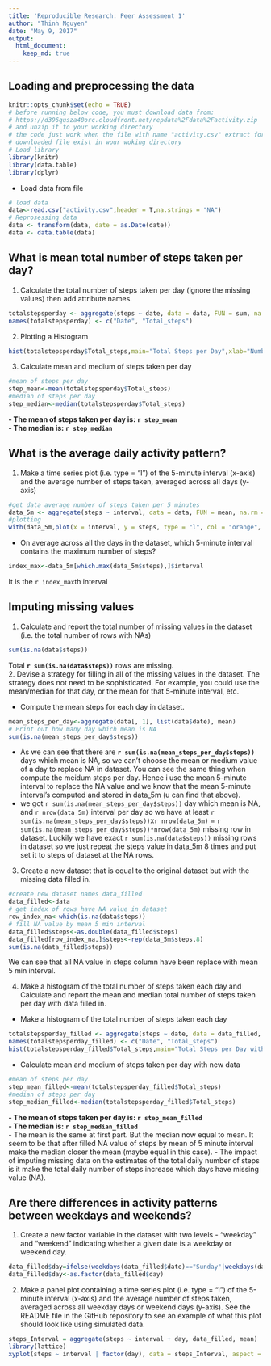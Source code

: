 ---
title: 'Reproducible Research: Peer Assessment 1'
author: "Thinh Nguyen"
date: "May 9, 2017"
output: 
  html_document:
    keep_md: true
---
## Loading and preprocessing the data
```{r setup, include=FALSE}
knitr::opts_chunk$set(echo = TRUE)
# before running below code, you must download data from: 
# https://d396qusza40orc.cloudfront.net/repdata%2Fdata%2Factivity.zip
# and unzip it to your working directory
# the code just work when the file with name "activity.csv" extract form
# downloaded file exist in wour woking directory
# Load library
library(knitr)
library(data.table)
library(dplyr)
```
- Load data from file
```{r}
# load data
data<-read.csv("activity.csv",header = T,na.strings = "NA")
# Reprosessing data
data <- transform(data, date = as.Date(date))
data <- data.table(data)
```

## What is mean total number of steps taken per day?
1. Calculate the total number of steps taken per day (ignore the missing values) then add attribute names.

```{r }
totalstepsperday <- aggregate(steps ~ date, data = data, FUN = sum, na.rm = T)
names(totalstepsperday) <- c("Date", "Total_steps")
```

2. Plotting a Histogram 

```{r Histogram_of_the_total_number_of_steps_taken_each_day, echo=F}
hist(totalstepsperday$Total_steps,main="Total Steps per Day",xlab="Number of Steps per Day", ylab = "Interval",col="blue")
```

3. Calculate mean and medium of steps taken per day

```{r}
#mean of steps per day
step_mean<-mean(totalstepsperday$Total_steps)
#median of steps per day
step_median<-median(totalstepsperday$Total_steps)
```

**
- The mean of steps taken per day is: `r step_mean`  
- The median is: `r step_median`
**  

## What is the average daily activity pattern?
1. Make a time series plot (i.e. type = "l") of the 5-minute interval (x-axis) and the average number of steps taken, averaged across all days (y-axis)

```{r Line_chart}
#get data average number of steps taken per 5 minutes
data_5m <- aggregate(steps ~ interval, data = data, FUN = mean, na.rm = T)
#plotting
with(data_5m,plot(x = interval, y = steps, type = "l", col = "orange", xlab = "5-minute Intervals", ylab = "Average Steps Taken per Days",main = "Average Daily Activity Pattern"))
```
- On average across all the days in the dataset, which 5-minute interval contains the maximum number of steps?
```{r}
index_max<-data_5m[which.max(data_5m$steps),]$interval
```
It is the `r index_max`th interval   

## Imputing missing values
1. Calculate and report the total number of missing values in the dataset (i.e. the total number of rows with NAs)
```{r}
sum(is.na(data$steps))
```
Total **`r sum(is.na(data$steps))`**  rows are missing.  
2. Devise a strategy for filling in all of the missing values in the dataset. The strategy does not need to be sophisticated. For example, you could use the mean/median for that day, or the mean for that 5-minute interval, etc.

- Compute the mean steps for each day in dataset.
```{r}
mean_steps_per_day<-aggregate(data[, 1], list(data$date), mean)
# Print out how many day which mean is NA
sum(is.na(mean_steps_per_day$steps))
```
- As we can see that there are **`r sum(is.na(mean_steps_per_day$steps))`** days which mean is NA, so we can't choose the mean or medium value of a day to replace NA in dataset. You can see the same thing when compute the meidum steps per day. Hence i use the mean 5-minute interval to replace the NA value and we know that the mean 5-minute interval's computed and stored in data_5m (u can find that above).
- we got `r sum(is.na(mean_steps_per_day$steps))` day which mean is NA, and `r nrow(data_5m)` interval per day so we have at least `r sum(is.na(mean_steps_per_day$steps))`x`r nrow(data_5m)` = `r sum(is.na(mean_steps_per_day$steps))*nrow(data_5m)` missing row in dataset. Luckily we have exact `r sum(is.na(data$steps))` missing rows in dataset so we just repeat the steps value in data_5m 8 times and put set it to steps of dataset at the NA rows.
3. Create a new dataset that is equal to the original dataset but with the missing data filled in. 
```{r}
#create new dataset names data_filled
data_filled<-data
# get index of rows have NA value in dataset
row_index_na<-which(is.na(data$steps))
# fill NA value by mean 5 min interval 
data_filled$steps<-as.double(data_filled$steps)
data_filled[row_index_na,]$steps<-rep(data_5m$steps,8)
sum(is.na(data_filled$steps))
```
We can see that all NA value in steps column have been replace with mean 5 min interval.

4. Make a histogram of the total number of steps taken each day and Calculate and report the mean and median total number of steps taken per day with data filled in.
- Make a histogram of the total number of steps taken each day
```{r }
totalstepsperday_filled <- aggregate(steps ~ date, data = data_filled, FUN = sum, na.rm = T)
names(totalstepsperday_filled) <- c("Date", "Total_steps")
hist(totalstepsperday_filled$Total_steps,main="Total Steps per Day with new data filled in",xlab="Number of Steps per Day", ylab = "Interval",col="blue")
```

- Calculate mean and medium of steps taken per day with new data

```{r}
#mean of steps per day
step_mean_filled<-mean(totalstepsperday_filled$Total_steps)
#median of steps per day
step_median_filled<-median(totalstepsperday_filled$Total_steps)
```

**
- The mean of steps taken per day is: `r step_mean_filled`  
- The median is: `r step_median_filled`
**  
- The mean is the same at first part. But the median now equal to mean. It seem to be that after filled NA value of steps by mean of 5 minute interval make the median closer the mean (maybe equal in this case). 
- The impact of imputing missing data on the estimates of the total daily number of steps is it make the total daily number of steps increase which days have missing value (NA).  

## Are there differences in activity patterns between weekdays and weekends?
1. Create a new factor variable in the dataset with two levels - "weekday" and "weekend" indicating whether a given date is a weekday or weekend day.
```{r}
data_filled$day=ifelse(weekdays(data_filled$date)=="Sunday"|weekdays(data_filled$date)=="Saturday","weekend","weekday")
data_filled$day<-as.factor(data_filled$day)
```

2. Make a panel plot containing a time series plot (i.e. type = "l") of the 5-minute interval (x-axis) and the average number of steps taken, averaged across all weekday days or weekend days (y-axis). See the README file in the GitHub repository to see an example of what this plot should look like using simulated data.
```{r}
steps_Interval = aggregate(steps ~ interval + day, data_filled, mean)
library(lattice)
xyplot(steps ~ interval | factor(day), data = steps_Interval, aspect = 1/2, ylab = "Number of steps", xlab="Interval", type = "l")
```